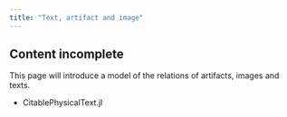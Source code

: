 ```yaml
---
title: "Text, artifact and image"
---
```



:::{.callout-caution}
## Content incomplete

This page will introduce a model of the relations of artifacts, images and texts.
:::



- CitablePhysicalText.jl
